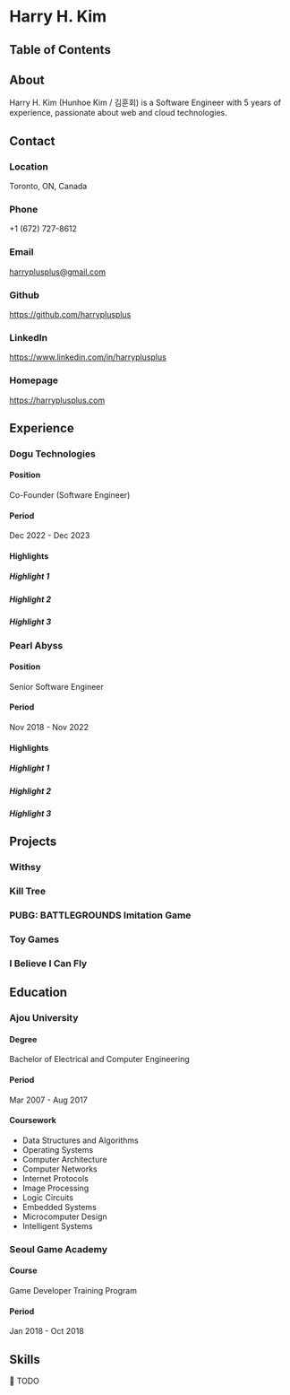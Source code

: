 # Harry H. Kim

## Table of Contents

## About

Harry H. Kim (Hunhoe Kim / 김훈회) is a Software Engineer with 5 years of experience, passionate about web and cloud technologies.

## Contact

### Location

Toronto, ON, Canada

### Phone

+1 (672) 727-8612

### Email

harryplusplus@gmail.com

### Github

https://github.com/harryplusplus

### LinkedIn

https://www.linkedin.com/in/harryplusplus

### Homepage

https://harryplusplus.com

## Experience

### Dogu Technologies

#### Position

Co-Founder (Software Engineer)

#### Period

Dec 2022 - Dec 2023

#### Highlights

##### Highlight 1

##### Highlight 2

##### Highlight 3

### Pearl Abyss

#### Position

Senior Software Engineer

#### Period

Nov 2018 - Nov 2022

#### Highlights

##### Highlight 1

##### Highlight 2

##### Highlight 3

## Projects

### Withsy

### Kill Tree

### PUBG: BATTLEGROUNDS Imitation Game

### Toy Games

### I Believe I Can Fly

## Education

### Ajou University

#### Degree

Bachelor of Electrical and Computer Engineering

#### Period

Mar 2007 - Aug 2017

#### Coursework

- Data Structures and Algorithms
- Operating Systems
- Computer Architecture
- Computer Networks
- Internet Protocols
- Image Processing
- Logic Circuits
- Embedded Systems
- Microcomputer Design
- Intelligent Systems

### Seoul Game Academy

#### Course

Game Developer Training Program

#### Period

Jan 2018 - Oct 2018

## Skills

🚧 TODO
